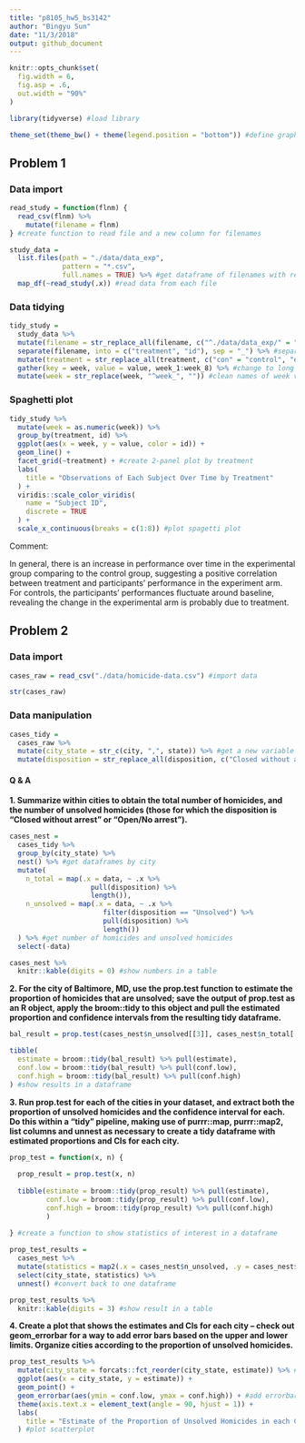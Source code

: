 ```yaml
---
title: "p8105_hw5_bs3142"
author: "Bingyu Sun"
date: "11/3/2018"
output: github_document
---
```


```r
knitr::opts_chunk$set(
  fig.width = 6,
  fig.asp = .6,
  out.width = "90%"
) 

library(tidyverse) #load library

theme_set(theme_bw() + theme(legend.position = "bottom")) #define graph format
```

## Problem 1

### Data import

```r
read_study = function(flnm) {
  read_csv(flnm) %>%
    mutate(filename = flnm)
} #create function to read file and a new column for filenames

study_data = 
  list.files(path = "./data/data_exp",
             pattern = "*.csv",
             full.names = TRUE) %>% #get dataframe of filenames with relative file path
  map_df(~read_study(.x)) #read data from each file
```

### Data tidying

```r
tidy_study =
  study_data %>%
  mutate(filename = str_replace_all(filename, c("^./data/data_exp/" = "", ".csv$" = ""))) %>% #clean up filename
  separate(filename, into = c("treatment", "id"), sep = "_") %>% #separate filename to two variables as treatment and id
  mutate(treatment = str_replace_all(treatment, c("con" = "control", "exp" = "experiment"))) %>% #rename con to control, exp to experiment
  gather(key = week, value = value, week_1:week_8) %>% #change to long format
  mutate(week = str_replace(week, "^week_", "")) #clean names of week variable
```

### Spaghetti plot

```r
tidy_study %>%
  mutate(week = as.numeric(week)) %>%
  group_by(treatment, id) %>% 
  ggplot(aes(x = week, y = value, color = id)) +
  geom_line() +
  facet_grid(~treatment) + #create 2-panel plot by treatment
  labs(
    title = "Observations of Each Subject Over Time by Treatment"
  ) +
  viridis::scale_color_viridis(
    name = "Subject ID",
    discrete = TRUE
  ) +
  scale_x_continuous(breaks = c(1:8)) #plot spagetti plot
```

Comment:

In general, there is an increase in performance over time in the experimental group comparing to the control group, suggesting a positive correlation between treatment and participants' performance in the experiment arm. For controls, the participants' performances fluctuate around baseline, revealing the change in the experimental arm is probably due to treatment.

## Problem 2

### Data import

```r
cases_raw = read_csv("./data/homicide-data.csv") #import data

str(cases_raw)
```

### Data manipulation

```r
cases_tidy =
  cases_raw %>%
  mutate(city_state = str_c(city, ",", state)) %>% #get a new variable city_state
  mutate(disposition = str_replace_all(disposition, c("Closed without arrest" = "Unsolved", "Open/No arrest" = "Unsolved"))) #combine two categories to one category called unsolved
```

#### Q & A

**1. Summarize within cities to obtain the total number of homicides, and the number of unsolved homicides (those for which the disposition is “Closed without arrest” or “Open/No arrest”).**

```r
cases_nest =
  cases_tidy %>%
  group_by(city_state) %>%
  nest() %>% #get dataframes by city
  mutate(
    n_total = map(.x = data, ~ .x %>% 
                    pull(disposition) %>%
                    length()),
    n_unsolved = map(.x = data, ~ .x %>%
                       filter(disposition == "Unsolved") %>%
                       pull(disposition) %>%
                       length())
  ) %>% #get number of homicides and unsolved homicides
  select(-data)

cases_nest %>%
  knitr::kable(digits = 0) #show numbers in a table
```

**2. For the city of Baltimore, MD, use the prop.test function to estimate the proportion of homicides that are unsolved; save the output of prop.test as an R object, apply the broom::tidy to this object and pull the estimated proportion and confidence intervals from the resulting tidy dataframe.**

```r
bal_result = prop.test(cases_nest$n_unsolved[[3]], cases_nest$n_total[[3]]) #prop.test for Baltimore

tibble(
  estimate = broom::tidy(bal_result) %>% pull(estimate),
  conf.low = broom::tidy(bal_result) %>% pull(conf.low),
  conf.high = broom::tidy(bal_result) %>% pull(conf.high)
) #show results in a dataframe
```

**3. Run prop.test for each of the cities in your dataset, and extract both the proportion of unsolved homicides and the confidence interval for each. Do this within a “tidy” pipeline, making use of purrr::map, purrr::map2, list columns and unnest as necessary to create a tidy dataframe with estimated proportions and CIs for each city.**

```r
prop_test = function(x, n) {
  
  prop_result = prop.test(x, n)
  
  tibble(estimate = broom::tidy(prop_result) %>% pull(estimate),
         conf.low = broom::tidy(prop_result) %>% pull(conf.low),
         conf.high = broom::tidy(prop_result) %>% pull(conf.high)
         )
  
} #create a function to show statistics of interest in a dataframe

prop_test_results = 
  cases_nest %>%
  mutate(statistics = map2(.x = cases_nest$n_unsolved, .y = cases_nest$n_total, ~ prop_test(x = .x, n = .y))) %>% #a new variable for test statistics applies to each sub-dataframes
  select(city_state, statistics) %>%
  unnest() #convert back to one dataframe

prop_test_results %>%
  knitr::kable(digits = 3) #show result in a table
```

**4. Create a plot that shows the estimates and CIs for each city – check out geom_errorbar for a way to add error bars based on the upper and lower limits. Organize cities according to the proportion of unsolved homicides.**

```r
prop_test_results %>%
  mutate(city_state = forcats::fct_reorder(city_state, estimate)) %>% #reorder x-axis variable based on estimate
  ggplot(aes(x = city_state, y = estimate)) +
  geom_point() +
  geom_errorbar(aes(ymin = conf.low, ymax = conf.high)) + #add errorbar
  theme(axis.text.x = element_text(angle = 90, hjust = 1)) +
  labs(
    title = "Estimate of the Proportion of Unsolved Homicides in each City"
  ) #plot scatterplot
```

